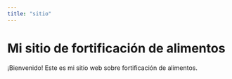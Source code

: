 ```yaml
---
title: "sitio"
---
```


# Mi sitio de fortificación de alimentos

¡Bienvenido! Este es mi sitio web sobre fortificación de alimentos.
